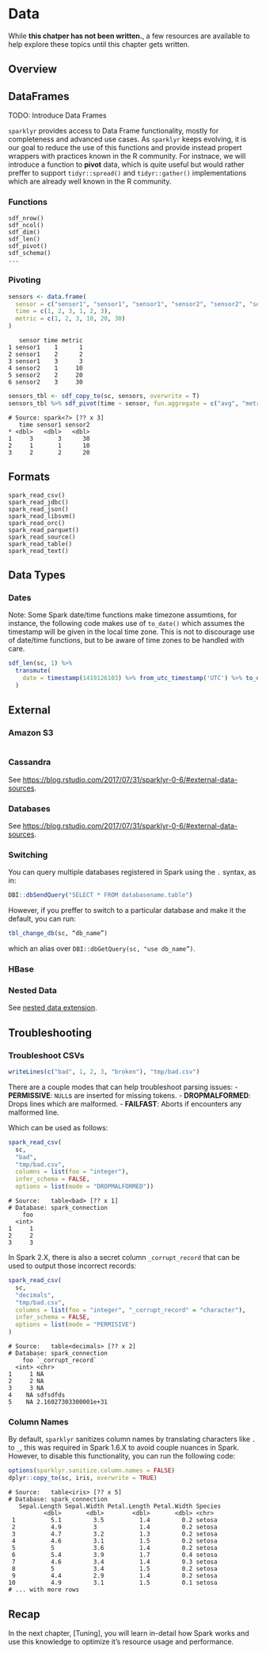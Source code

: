 # Data {#data}

While **this chatper has not been written.**, a few resources are available to help explore these topics until this chapter gets written.

## Overview

## DataFrames

TODO: Introduce Data Frames

`sparklyr` provides access to  Data Frame functionality, mostly for completeness and advanced use cases. As `sparklyr` keeps evolving, it is our goal to reduce the use of this functions and provide instead propert wrappers with practices known in the R community. For instnace, we will introduce a function to **pivot** data, which is quite useful but would rather preffer to support `tidyr::spread()` and `tidyr::gather()` implementations which are already well known in the R community.

### Functions {#data-sdf-functions}

```
sdf_nrow()
sdf_ncol()
sdf_dim()
sdf_len()
sdf_pivot()
sdf_schema()
...
```

### Pivoting

```r
sensors <- data.frame(
  sensor = c("sensor1", "sensor1", "sensor1", "sensor2", "sensor2", "sensor2"),
  time = c(1, 2, 3, 1, 2, 3),
  metric = c(1, 2, 3, 10, 20, 30)
)
```

```
   sensor time metric
1 sensor1    1      1
2 sensor1    2      2
3 sensor1    3      3
4 sensor2    1     10
5 sensor2    2     20
6 sensor2    3     30
```

```r
sensors_tbl <- sdf_copy_to(sc, sensors, overwrite = T)
sensors_tbl %>% sdf_pivot(time ~ sensor, fun.aggregate = c("avg", "metric"))
```

```
# Source: spark<?> [?? x 3]
   time sensor1 sensor2
* <dbl>   <dbl>   <dbl>
1     3       3      30
2     1       1      10
3     2       2      20
```

## Formats

```
spark_read_csv()
spark_read_jdbc()
spark_read_json()
spark_read_libsvm()
spark_read_orc()
spark_read_parquet()
spark_read_source()
spark_read_table()
spark_read_text()
```

## Data Types

### Dates

Note: Some Spark date/time functions make timezone assumtions, for instance, the following code makes use of `to_date()` which assumes the timestamp will be given in the local time zone. This is not to discourage use of date/time functions, but to be aware of time zones to be handled with care.

```r
sdf_len(sc, 1) %>%
  transmute(
    date = timestamp(1419126103) %>% from_utc_timestamp('UTC') %>% to_date() %>% as.character()
  )
```

## External

### Amazon S3

```r

```

### Cassandra

See [https://blog.rstudio.com/2017/07/31/sparklyr-0-6/#external-data-sources](https://blog.rstudio.com/2017/07/31/sparklyr-0-6/#external-data-sources).

### Databases

See [https://blog.rstudio.com/2017/07/31/sparklyr-0-6/#external-data-sources](https://blog.rstudio.com/2017/07/31/sparklyr-0-6/#external-data-sources).

### Switching

You can query multiple databases registered in Spark using the `.` syntax, as in:

```r
DBI::dbSendQuery("SELECT * FROM databasename.table")
```

However, if you preffer to switch to a particular database and make it the default, you can run:

```r
tbl_change_db(sc, “db_name”)
```

which an alias over `DBI::dbGetQuery(sc, "use db_name”)`.

### HBase

### Nested Data

See [nested data extension](#extensions-nested-data).

## Troubleshooting

### Troubleshoot CSVs

```r
writeLines(c("bad", 1, 2, 3, "broken"), "tmp/bad.csv")
```

There are a couple modes that can help troubleshoot parsing issues:
- **PERMISSIVE**: `NULL`s are inserted for missing tokens.
- **DROPMALFORMED**: Drops lines which are malformed.
- **FAILFAST**: Aborts if encounters any malformed line.

Which can be used as follows:

```r
spark_read_csv(
  sc,
  "bad",
  "tmp/bad.csv",
  columns = list(foo = "integer"),
  infer_schema = FALSE,
  options = list(mode = "DROPMALFORMED"))
```
```
# Source:   table<bad> [?? x 1]
# Database: spark_connection
    foo
  <int>
1     1
2     2
3     3
```

In Spark 2.X, there is also a secret column `_corrupt_record` that can be used to output those incorrect records:

```r
spark_read_csv(
  sc,
  "decimals",
  "tmp/bad.csv",
  columns = list(foo = "integer", "_corrupt_record" = "character"),
  infer_schema = FALSE,
  options = list(mode = "PERMISIVE")
)
```
```
# Source:   table<decimals> [?? x 2]
# Database: spark_connection
    foo `_corrupt_record`   
  <int> <chr>               
1     1 NA                  
2     2 NA                  
3     3 NA                  
4    NA sdfsdfds            
5    NA 2.16027303300001e+31
```

### Column Names

By default, `sparklyr` sanitizes column names by translating characters like `.` to `_`, this was required in Spark 1.6.X to avoid couple nuances in Spark. However, to disable this functionality, you can run the following code:

```r
options(sparklyr.sanitize.column.names = FALSE)
dplyr::copy_to(sc, iris, overwrite = TRUE)
```
```
# Source:   table<iris> [?? x 5]
# Database: spark_connection
   Sepal.Length Sepal.Width Petal.Length Petal.Width Species
          <dbl>       <dbl>        <dbl>       <dbl> <chr>  
 1          5.1         3.5          1.4         0.2 setosa 
 2          4.9         3            1.4         0.2 setosa 
 3          4.7         3.2          1.3         0.2 setosa 
 4          4.6         3.1          1.5         0.2 setosa 
 5          5           3.6          1.4         0.2 setosa 
 6          5.4         3.9          1.7         0.4 setosa 
 7          4.6         3.4          1.4         0.3 setosa 
 8          5           3.4          1.5         0.2 setosa 
 9          4.4         2.9          1.4         0.2 setosa 
10          4.9         3.1          1.5         0.1 setosa 
# ... with more rows
```

## Recap

In the next chapter, [Tuning], you will learn in-detail how Spark works and use this knowledge to optimize it's resource usage and performance.
